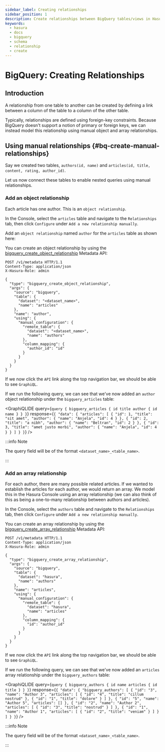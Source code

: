 ```yaml
---
sidebar_label: Creating relationships
sidebar_position: 1
description: Create relationships between BigQuery tables/views in Hasura
keywords:
  - hasura
  - docs
  - bigquery
  - schema
  - relationship
  - create
---
```



# BigQuery: Creating Relationships

## Introduction

A relationship from one table to another can be created by defining a link between a column of the table to a column of
the other table.

Typically, relationships are defined using foreign-key constraints. Because BigQuery doesn't support a notion of primary
or foreign keys, we can instead model this relationship using manual object and array relationships.

## Using manual relationships {#bq-create-manual-relationships}

Say we created two tables, `authors(id, name)` and `articles(id, title, content, rating, author_id)`.

Let us now connect these tables to enable nested queries using manual relationships.

### Add an object relationship

Each article has one author. This is an `object relationship`.

<Tabs groupId="user-preference" className="api-tabs">
<TabItem value="console" label="Console">

In the Console, select the `articles` table and navigate to the `Relationships` tab, then click `Configure` under
`Add a new relationship manually`.

Add an `object relationship` named `author` for the `articles` table as shown here:

<Thumbnail src="/img/schema/relationships-add-object-article.png" alt="Create an object relationship" width="1100px" />

<Thumbnail
  src="/img/schema/relationships-view-author-relationship.png"
  alt="View object relationships"
  width="1100px"
/>

</TabItem>
<TabItem value="api" label="API">

<!-- TODO: BigQuery Metadata docs: https://github.com/hasura/graphql-engine/issues/8560 -->

You can create an object relationship by using the
[bigquery_create_object_relationship](/api-reference/metadata-api/relationship.mdx#metadata-bq-create-object-relationship)
Metadata API:

```http
POST /v1/metadata HTTP/1.1
Content-Type: application/json
X-Hasura-Role: admin

{
  "type": "bigquery_create_object_relationship",
  "args": {
    "source": "bigquery",
    "table": {
      "dataset": "<dataset_name>",
      "name": "articles"
    },
    "name": "author",
    "using": {
      "manual_configuration": {
        "remote_table": {
          "dataset": "<dataset_name>",
          "name": "authors"
        },
        "column_mapping": {
          "author_id": "id"
        }
      }
    }
  }
}
```

</TabItem>
</Tabs>

If we now click the `API` link along the top navigation bar, we should be able to see `GraphiQL`.

If we run the following query, we can see that we've now added an `author` object relationship under the
`bigquery_articles` table:

<GraphiQLIDE
  query={`query {
    bigquery_articles {
      id
      title
      author {
        id
        name
      }
    }
  }`}
  response={`{
  "data": {
    "articles": [
      {
        "id": 1,
        "title": "sit amet",
        "author": {
          "name": "Anjela",
          "id": 4
        }
      },
      {
        "id": 2,
        "title": "a nibh",
        "author": {
          "name": "Beltran",
          "id": 2
        }
      },
      {
        "id": 3,
        "title": "amet justo morbi",
        "author": {
          "name": "Anjela",
          "id": 4
        }
      }
    ]
  }
}`}
/>

:::info Note

The query field will be of the format `<dataset_name>_<table_name>`.

:::

### Add an array relationship

For each author, there are many possible related articles. If we wanted to establish the articles for each author, we
would return an array. We model this in the Hasura Console using an array relationship (we can also think of this as
being a one-to-many relationship between authors and articles).

<Tabs groupId="user-preference" className="api-tabs">
<TabItem value="console" label="Console">

In the Console, select the `authors` table and navigate to the `Relationships` tab, then click `Configure` under
`Add a new relationship manually`.

<Thumbnail src="/img/schema/relationships-add-array-articles.png" alt="Add an array relationship" width="700px" />

<Thumbnail
  src="/img/schema/relationships-view-articles.png"
  alt="View array relationships in Relationships tab"
  width="700px"
/>

</TabItem>
<TabItem value="api" label="API">

<!-- TODO: BigQuery Metadata docs: https://github.com/hasura/graphql-engine/issues/8560 -->

You can create an array relationship by using the
[bigquery_create_array_relationship](/api-reference/metadata-api/relationship.mdx#metadata-bq-create-array-relationship)
Metadata API:

```http
POST /v1/metadata HTTP/1.1
Content-Type: application/json
X-Hasura-Role: admin

{
  "type": "bigquery_create_array_relationship",
  "args": {
    "source": "bigquery",
    "table": {
      "dataset": "hasura",
      "name": "authors"
    },
    "name": "articles",
    "using": {
      "manual_configuration": {
        "remote_table": {
          "dataset": "hasura",
          "name": "articles"
        },
        "column_mapping": {
          "id": "author_id"
        }
      }
    }
  }
}
```

</TabItem>
</Tabs>

If we now click the `API` link along the top navigation bar, we should be able to see `GraphiQL`.

If we run the following query, we can see that we've now added an `articles` array relationship under the
`bigquery_authors` table:

<GraphiQLIDE
  query={`query {
    bigquery_authors {
      id
      name
      articles {
        id
        title
      }
    }
  }`}
  response={`{
  "data": {
    "bigquery_authors": [
      {
        "id": "3",
        "name": "Author 3",
        "articles": [
          {
            "id": "4",
            "title": "cillum nostrud"
          },
          {
            "id": "1",
            "title": "dolore"
          }
        ]
      },
      {
        "id": "5",
        "name": "Author 5",
        "articles": []
      },
      {
        "id": "2",
        "name": "Author 2",
        "articles": [
          {
            "id": "3",
            "title": "nostrud"
          }
        ]
      },
      {
        "id": "1",
        "name": "Author 1",
        "articles": [
          {
            "id": "2",
            "title": "veniam"
          }
        ]
      }
    ]
  }
}`}
/>

:::info Note

The query field will be of the format `<dataset_name>_<table_name>`.

:::
